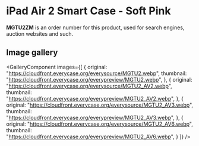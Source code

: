
# iPad Air 2 Smart Case - Soft Pink

<Callout type='info' emoji='👉🏻'>**MGTU2ZM** is an order number for this product, used for search engines, auction websites and such.</Callout>

## Image gallery

<GalleryComponent
    images={[
      {
        original: "https://cloudfront.everycase.org/everysource/MGTU2.webp",
        thumbnail: "https://cloudfront.everycase.org/everypreview/MGTU2.webp",
      },
      {
        original: "https://cloudfront.everycase.org/everysource/MGTU2_AV2.webp",
        thumbnail: "https://cloudfront.everycase.org/everypreview/MGTU2_AV2.webp",
      },
      {
        original: "https://cloudfront.everycase.org/everysource/MGTU2_AV3.webp",
        thumbnail: "https://cloudfront.everycase.org/everypreview/MGTU2_AV3.webp",
      },
      {
        original: "https://cloudfront.everycase.org/everysource/MGTU2_AV6.webp",
        thumbnail: "https://cloudfront.everycase.org/everypreview/MGTU2_AV6.webp",
      }
    ]}
  />
